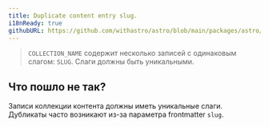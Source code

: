 ```yaml
---
title: Duplicate content entry slug.
i18nReady: true
githubURL: https://github.com/withastro/astro/blob/main/packages/astro/src/core/errors/errors-data.ts
---
```


> `COLLECTION_NAME` содержит несколько записей с одинаковым слагом: `SLUG`. Слаги должны быть уникальными.

## Что пошло не так?

Записи коллекции контента должны иметь уникальные слаги. Дубликаты часто возникают из-за параметра frontmatter `slug`.
